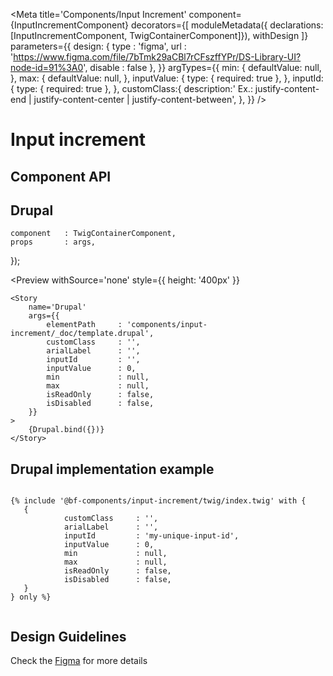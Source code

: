 
<Meta
    title='Components/Input Increment'
    component={InputIncrementComponent}
    decorators={[
        moduleMetadata({ declarations: [InputIncrementComponent, TwigContainerComponent]}),
        withDesign
    ]}
    parameters={{
        design: {
            type    : 'figma',
            url     : 'https://www.figma.com/file/7bTmk29aCBl7rCFszffYPr/DS-Library-UI?node-id=91%3A0',
            disable : false
        },
    }}
    argTypes={{
        min: {
            defaultValue: null,
        },
        max: {
            defaultValue: null,
        },
        inputValue: {
            type: { required: true },
        },
        inputId: {
            type: { required: true },
        },
        customClass:{
            description:' Ex.: justify-content-end | justify-content-center | justify-content-between',
        },
    }}
/>

# Input increment

## Component API

<Props of={InputIncrementComponent} />

## Drupal

    component   : TwigContainerComponent,
    props       : args,
});

<Preview
    withSource='none'
    style={{ height: '400px' }}
>
    <Story 
        name='Drupal'
        args={{ 
            elementPath     : 'components/input-increment/_doc/template.drupal',
            customClass     : '',
            arialLabel      : '',
            inputId         : '',
            inputValue      : 0,
            min             : null,
            max             : null,
            isReadOnly      : false,
            isDisabled      : false,
        }}
    >
        {Drupal.bind({})}
    </Story>
</Preview>



## Drupal implementation example

```twig

{% include '@bf-components/input-increment/twig/index.twig' with {
   {
            customClass     : '',
            arialLabel      : '',
            inputId         : 'my-unique-input-id',
            inputValue      : 0,
            min             : null,
            max             : null,
            isReadOnly      : false,
            isDisabled      : false,
   }
} only %}


```



## Design Guidelines

Check the [Figma](https://www.figma.com/file/7bTmk29aCBl7rCFszffYPr/DS-Library-UI?node-id=91%3A0) for more details